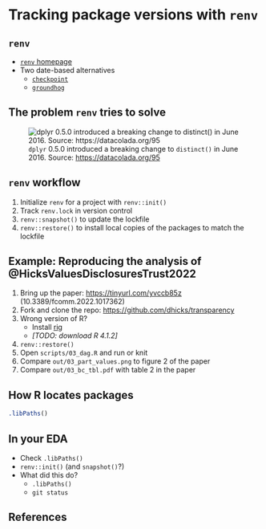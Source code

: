 # Tracking package versions with `renv` 

## `renv`

- [`renv` homepage](https://rstudio.github.io/renv/articles/renv.html)
- Two date-based alternatives
    - [`checkpoint`](https://github.com/RevolutionAnalytics/checkpoint)
    - [`groundhog`](https://groundhogr.com/)
    
## The problem `renv` tries to solve

![`dplyr` 0.5.0 introduced a breaking change to `distinct()` in June 2016. Source: <https://datacolada.org/95>](images/04-reproducibility/dplyr.png)

    
## `renv` workflow

1. Initialize `renv` for a project with `renv::init()`
2. Track `renv.lock` in version control
3. `renv::snapshot()` to update the lockfile
4. `renv::restore()` to install local copies of the packages to match the lockfile

## Example: Reproducing the analysis of @HicksValuesDisclosuresTrust2022 

1. Bring up the paper: <https://tinyurl.com/yvccb85z>\
   (10.3389/fcomm.2022.1017362)
2. Fork and clone the repo: <https://github.com/dhicks/transparency>
3. Wrong version of R? 
    - Install [rig](https://github.com/r-lib/rig#%EF%B8%8F-installing-rig-)
    - *[TODO: download R 4.1.2]* 
4. `renv::restore()`
5. Open `scripts/03_dag.R` and run or knit
6. Compare `out/03_part_values.png` to figure 2 of the paper
7. Compare `out/03_bc_tbl.pdf` with table 2 in the paper


## How R locates packages

```r
.libPaths()
```

## In your EDA 

- Check `.libPaths()`
- `renv::init()` (and `snapshot()`?)
- What did this do? 
    - `.libPaths()`
    - `git status`

## References